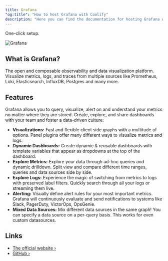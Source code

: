 ```yaml
---
title: Grafana
"og:title": "How to host Grafana with Coolify"
description: "Here you can find the documentation for hosting Grafana with Coolify."
---
```


One-click setup.

![Grafana](https://github.com/grafana/grafana/raw/main/docs/logo-horizontal.png#gh-light-mode-only)

## What is Grafana?

The open and composable observability and data visualization platform. Visualize metrics, logs, and traces from multiple sources like Prometheus, Loki, Elasticsearch, InfluxDB, Postgres and many more.

## Features

Grafana allows you to query, visualize, alert on and understand your metrics no matter where they are stored. Create, explore, and share dashboards with your team and foster a data-driven culture:

- **Visualizations:** Fast and flexible client side graphs with a multitude of options. Panel plugins offer many different ways to visualize metrics and logs.
- **Dynamic Dashboards:** Create dynamic & reusable dashboards with template variables that appear as dropdowns at the top of the dashboard.
- **Explore Metrics:** Explore your data through ad-hoc queries and dynamic drilldown. Split view and compare different time ranges, queries and data sources side by side.
- **Explore Logs:** Experience the magic of switching from metrics to logs with preserved label filters. Quickly search through all your logs or streaming them live.
- **Alerting:** Visually define alert rules for your most important metrics. Grafana will continuously evaluate and send notifications to systems like Slack, PagerDuty, VictorOps, OpsGenie.
- **Mixed Data Sources:** Mix different data sources in the same graph! You can specify a data source on a per-query basis. This works for even custom datasources.

## Links

- [The official website ›](https://grafana.com/)
- [GitHub ›](https://github.com/grafana/grafana)
